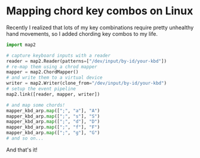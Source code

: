 # Mapping chord key combos on Linux

Recently I realized that lots of my key combinations require pretty unhealthy hand movements, so
I added chording key combos to my life.


```python  title="example.py"
import map2

# capture keyboard inputs with a reader
reader = map2.Reader(patterns=["/dev/input/by-id/your-kbd"])
# re-map them using a chrod mapper
mapper = map2.ChordMapper()
# and write them to a virtual device
writer = map2.Writer(clone_from="/dev/input/by-id/your-kbd")
# setup the event pipeline
map2.link([reader, mapper, writer])

# and map some chords!
mapper_kbd_arp.map([";", "a"], "A")
mapper_kbd_arp.map([";", "s"], "S")
mapper_kbd_arp.map([";", "d"], "D")
mapper_kbd_arp.map([";", "f"], "F")
mapper_kbd_arp.map([";", "g"], "G")
# and so on...
```

And that's it!
